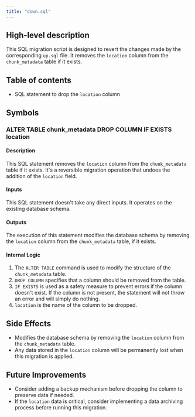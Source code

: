 ```yaml
---
title: "down.sql"
---
```


## High-level description
This SQL migration script is designed to revert the changes made by the corresponding `up.sql` file. It removes the `location` column from the `chunk_metadata` table if it exists.

## Table of contents
- SQL statement to drop the `location` column

## Symbols

### ALTER TABLE chunk_metadata DROP COLUMN IF EXISTS location
#### Description
This SQL statement removes the `location` column from the `chunk_metadata` table if it exists. It's a reversible migration operation that undoes the addition of the `location` field.

#### Inputs
This SQL statement doesn't take any direct inputs. It operates on the existing database schema.

#### Outputs
The execution of this statement modifies the database schema by removing the `location` column from the `chunk_metadata` table, if it exists.

#### Internal Logic
1. The `ALTER TABLE` command is used to modify the structure of the `chunk_metadata` table.
2. `DROP COLUMN` specifies that a column should be removed from the table.
3. `IF EXISTS` is used as a safety measure to prevent errors if the column doesn't exist. If the column is not present, the statement will not throw an error and will simply do nothing.
4. `location` is the name of the column to be dropped.

## Side Effects
- Modifies the database schema by removing the `location` column from the `chunk_metadata` table.
- Any data stored in the `location` column will be permanently lost when this migration is applied.

## Future Improvements
- Consider adding a backup mechanism before dropping the column to preserve data if needed.
- If the `location` data is critical, consider implementing a data archiving process before running this migration.